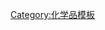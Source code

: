 {{Navbox
|name = 卤族元素互化物
|title = [[卤素|卤族元素]][[互卤化物|互化物]]
|bodyclass = hlist
|list1 =
* [[一氟化氯|ClF]]
* [[三氟化氯|ClF<sub>3</sub>]]
* [[五氟化氯|ClF<sub>5</sub>]]
* [[一氟化溴|BrF]]
* [[三氟化溴|BrF<sub>3</sub>]]
* [[五氟化溴|BrF<sub>5</sub>]]
* [[一氟化碘|IF]]
* [[三氟化碘|IF<sub>3</sub>]]
* [[五氟化碘|IF<sub>5</sub>]]
* [[七氟化碘|IF<sub>7</sub>]]
* [[一氯化溴|BrCl]]
* [[三氯化溴|BrCl<sub>3</sub>]]
* [[一氯化碘|ICl]]
* [[三氯化碘|ICl<sub>3</sub>]]
* [[五氯化碘|ICl<sub>5</sub>]]
* [[一溴化碘|IBr]]
* [[三溴化碘|IBr<sub>3</sub>]]
* [[溴化砹|AtBr]]
* [[一碘化砹|AtI]]
}}<noinclude>
[[Category:化学品模板]]
</noinclude>